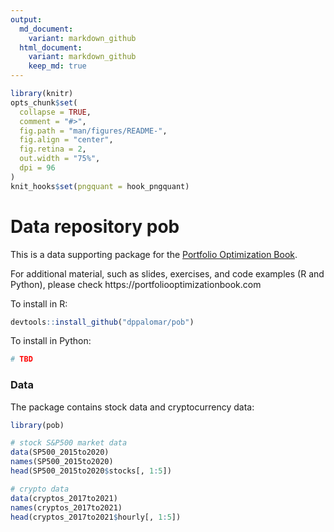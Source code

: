```yaml
---
output:
  md_document:
    variant: markdown_github
  html_document:
    variant: markdown_github
    keep_md: true
---
```


<!-- README.md is generated from README.Rmd. Please edit that file -->

```r
library(knitr)
opts_chunk$set(
  collapse = TRUE,
  comment = "#>",
  fig.path = "man/figures/README-",
  fig.align = "center",
  fig.retina = 2,
  out.width = "75%",
  dpi = 96
)
knit_hooks$set(pngquant = hook_pngquant)
```

# Data repository pob
This is a data supporting package for the [Portfolio Optimization Book](https://portfoliooptimizationbook.com).

For additional material, such as slides, exercises, and code examples (R and Python), please check https://portfoliooptimizationbook.com

To install in R:
```r
devtools::install_github("dppalomar/pob")
```

To install in Python:
```r
# TBD
```



### Data
The package contains stock data and cryptocurrency data:
```r
library(pob)

# stock S&P500 market data
data(SP500_2015to2020)
names(SP500_2015to2020)
head(SP500_2015to2020$stocks[, 1:5])

# crypto data
data(cryptos_2017to2021)
names(cryptos_2017to2021)
head(cryptos_2017to2021$hourly[, 1:5])
```



<!---
### Slides
TBD




### Exercises

- Chapter 9 - High Order Portfolios: [exercises](exercises/ch09-exercises.pdf)

- Chapter 11 - Risk Parity Portfolios: [exercises](exercises/ch11-exercises.pdf)
    
- Appendix A - Convex Optimization Theory: [exercises](exercises/appA-exercises.pdf)

- Appendix B - Optimization Algorithms: [exercices](exercises/appB-exercises.pdf)




### Code examples

- Chapter 6 - Portfolio Basics: [R code](https://raw.githack.com/dppalomar/pob/master/code_examples/R/ch6-R.html), Python code TBD
  
- Chapter 7 - Modern Portfolio Theory: [R code](https://raw.githack.com/dppalomar/pob/master/code_examples/R/ch7-R.html), Python code TBD

--->
